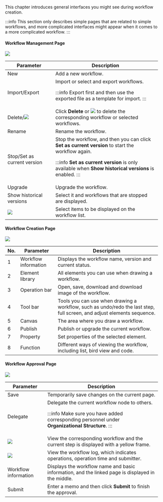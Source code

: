 This chapter introduces general interfaces you might see during workflow creation.

:::info
This section only describes simple pages that are related to simple workflows, and more complicated interfaces might appear when it comes to a more complicated workflow.
:::


#### Workflow Management Page

<img src="https://wordpressfreezonex.oss-accelerate.aliyuncs.com/workflow/13.png" />

<table>
<thead>
<tr>
<th>
Parameter
</th>
<th>
Description
</th>
</tr>
</thead>
<tbody>
<tr>
<td>
New
</td>
<td>
Add a new workflow.
</td>
</tr>
<tr>
<td>
Import/Export
</td>
<td>
Import or select and export workflows.

:::info
Export first and then use the exported file as a template for import.
:::

</td>
</tr>
<tr>
<td>
Delete/<img src="https://wordpressfreezonex.oss-accelerate.aliyuncs.com/workflow/17.png"/>
</td>
<td>
Click <strong>Delete</strong> or <img src="https://wordpressfreezonex.oss-accelerate.aliyuncs.com/workflow/17.png"/> to delete the corresponding workflow or selected workflows.
</td>
</tr>
<tr>
<td>
Rename
</td>
<td>
Rename the workflow.
</td>
</tr>
<tr>
<td>
Stop/Set as current version
</td>
<td>
Stop the workflow, and then you can click <strong>Set as current version</strong> to start the workflow again.

:::info
<strong>Set as current version</strong> is only available when <strong>Show historical versions</strong> is enabled.
:::

</td>
</tr>
<tr>
<td>
Upgrade
</td>
<td>
Upgrade the workflow.
</td>
</tr>
<tr>
<td>
Show historical versions
</td>
<td>
Select it and workflows that are stopped are displayed.
</td>
</tr>
<tr>
<td>
<img src="https://wordpressfreezonex.oss-accelerate.aliyuncs.com/workflow/18.png"/>
</td>
<td>
Select items to be displayed on the workflow list.
</td>
</tr>
</tbody>
</table>

#### Workflow Creation Page

<img src="https://wordpressfreezonex.oss-accelerate.aliyuncs.com/4.2/supos/48.png" />

<table>
<thead>
<tr>
<th>No.</th>
<th>
Parameter
</th>
<th>
Description
</th>
</tr>
</thead>
<tbody>
<tr>
<td>1</td>
<td>
Workflow information
</td>
<td>
Displays the workflow name, version and current status.
</td>
</tr>
<tr>
<td>2</td>
<td>
Element library
</td>
<td>
All elements you can use when drawing a workflow.
</td>
</tr>
<tr>
<td>3</td>
<td>
Operation bar
</td>
<td>
Open, save, download and download image of the workflow.
</td>
</tr>
<tr>
<td>4</td>
<td>
Tool bar
</td>
<td>
Tools you can use when drawing a workflow, such as undo/redo the last step, full screen, and adjust elements sequence.
</td>
</tr>
<tr>
<td>5</td>
<td>
Canvas
</td>
<td>
The area where you draw a workflow.
</td>
</tr>
<tr>
<td>6</td>
<td>
Publish
</td>
<td>
Publish or upgrade the current workflow.
</td>
</tr>
<tr>
<td>7</td>
<td>
Property
</td>
<td>
Set properties of the selected element.
</td>
</tr>
<tr>
<td>8</td>
<td>
Function
</td>
<td>
Different ways of viewing the workflow, including list, bird view and code.
</td>
</tr>
</tbody>
</table>

#### Workflow Approval Page

<img src="https://wordpressfreezonex.oss-accelerate.aliyuncs.com/workflow/15.png" />

<table>
<thead>
<tr>
<th>
Parameter
</th>
<th>
Description
</th>
</tr>
</thead>
<tbody>
<tr>
<td>
Save
</td>
<td>
Temporarily save changes on the current page.
</td>
</tr>
<tr>
<td>
Delegate
</td>
<td>
Delegate the current workflow node to others.

:::info
Make sure you have added corresponding personnel under <strong>Organizational Structure</strong>.
:::

</td>
</tr>
<tr>
<td>
<img src="https://wordpressfreezonex.oss-accelerate.aliyuncs.com/workflow/19.png"/>
</td>
<td>
View the corresponding workflow and the current step is displayed with a yellow frame.
</td>
</tr>
<tr>
<td>
<img src="https://wordpressfreezonex.oss-accelerate.aliyuncs.com/workflow/20.png"/>
</td>
<td>
View the workflow log, which indicates operations, operation time and submitter.
</td>
</tr>
<tr>
<td>
Workflow information
</td>
<td>
Displays the workflow name and basic information, and the linked page is displayed in the middle.
</td>
</tr>
<tr>
<td>
Submit
</td>
<td>
Enter a memo and then click <strong>Submit</strong> to finish the approval.
</td>
</tr>
</tbody>
</table>